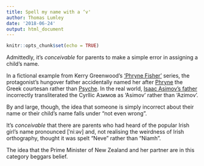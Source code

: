 ```yaml
---
title: Spell my name with a ‘v'
author: Thomas Lumley
date: '2018-06-24'
output: html_document
---
```


```r
knitr::opts_chunk$set(echo = TRUE)
```

Admittedly, it's *conceivable* for parents to make a simple error in assigning a child's name.

In a fictional example from Kerry Greenwood's ['Phryne Fisher'](http://phrynefisher.com/) series, the protagonist's hungover father  accidentally named her after [Phryne](https://en.wikipedia.org/wiki/Phryne) the Greek courtesan rather than [Psyche](https://en.wikipedia.org/wiki/Cupid_and_Psyche). In the real world, [Isaac Asimov's father](https://en.wikipedia.org/wiki/Isaac_Asimov#Family_name_etymology) incorrectly transliterated the Cyrllic Азимов as 'Asimov' rather than 'Azimov'.

By and large, though, the idea that someone is simply incorrect about their name or their child's name falls under "not even wrong".

It's *conceivable* that there are parents who had heard of the popular Irish girl's name pronounced [ˈniːəv] and, not realising the weirdness of Irish orthography, thought it was spelt "Neve" rather than "Niamh".  

The idea that the Prime Minister of New Zealand and her partner are in this category beggars belief. 


